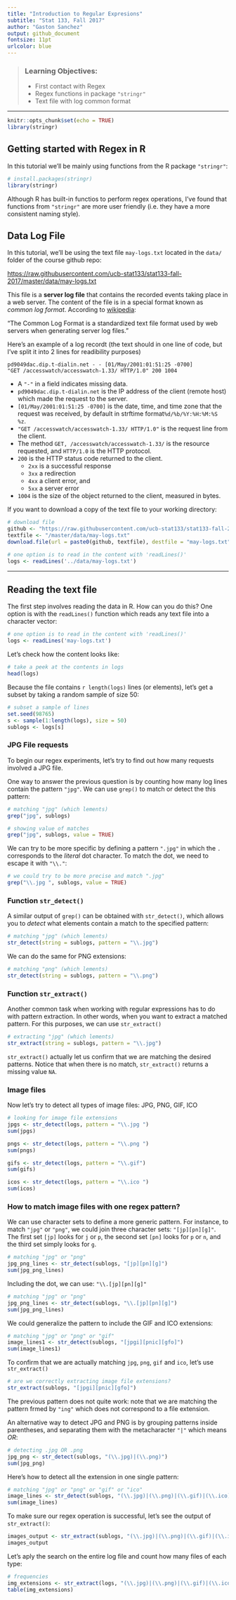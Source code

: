 ```yaml
---
title: "Introduction to Regular Expresions"
subtitle: "Stat 133, Fall 2017"
author: "Gaston Sanchez"
output: github_document
fontsize: 11pt
urlcolor: blue
---
```


> ### Learning Objectives:
>
> - First contact with Regex
> - Regex functions in package `"stringr"`
> - Text file with log common format

------


```r
knitr::opts_chunk$set(echo = TRUE)
library(stringr)
```

## Getting started with Regex in R

In this tutorial we'll be mainly using functions from the R package `"stringr"`:

```r
# install.packages(stringr)
library(stringr)
```

Although R has built-in functios to perform regex operations, I've found that
functions from `"stringr"` are more user friendly (i.e. they have a more 
consistent naming style).


## Data Log File

In this tutorial, we'll be using the text file `may-logs.txt` located in the 
`data/` folder of the course github repo:

[https://raw.githubusercontent.com/ucb-stat133/stat133-fall-2017/master/data/may-logs.txt](https://raw.githubusercontent.com/ucb-stat133/stat133-fall-2017/master/data/may-logs.txt)

This file is a __server log file__ that contains the recorded events taking place 
in a web server. The content of the file is in a special format known as 
_common log format_. According to [wikipedia](https://en.wikipedia.org/wiki/Common_Log_Format): 

"The Common Log Format is a standardized text file format used by web servers when generating server log files."

Here's an example of a log recordt (the text should in one line of code, but
I've split it into 2 lines for readibility purposes)

```
pd9049dac.dip.t-dialin.net - - [01/May/2001:01:51:25 -0700] 
"GET /accesswatch/accesswatch-1.33/ HTTP/1.0" 200 1004
```

- A `"-"` in a field indicates missing data.
- `pd9049dac.dip.t-dialin.net` is the IP address of the client (remote host) which made the request to the server.
- `[01/May/2001:01:51:25 -0700]` is the date, time, and time zone that the request was received, by default in strftime format` %d/%b/%Y:%H:%M:%S %z`.
- `"GET /accesswatch/accesswatch-1.33/ HTTP/1.0"` is the request line from the client. 
- The method `GET, /accesswatch/accesswatch-1.33/` is the resource requested, and `HTTP/1.0` is the HTTP protocol.
- `200` is the HTTP status code returned to the client. 
    + `2xx` is a successful response
    + `3xx` a redirection
    + `4xx` a client error, and 
    + `5xx` a server error
- `1004` is the size of the object returned to the client, measured in bytes.

If you want to download a copy of the text file to your working directory:

```r
# download file
github <- "https://raw.githubusercontent.com/ucb-stat133/stat133-fall-2017"
textfile <- "/master/data/may-logs.txt"
download.file(url = paste0(github, textfile), destfile = "may-logs.txt")
```


```r
# one option is to read in the content with 'readLines()'
logs <- readLines('../data/may-logs.txt')
```

-----


## Reading the text file

The first step involves reading the data in R. How can you do this? One option
is with the `readLines()` function which reads any text file into a character 
vector:

```r
# one option is to read in the content with 'readLines()'
logs <- readLines('may-logs.txt')
```

Let's check how the content looks like:

```r
# take a peek at the contents in logs
head(logs)
```

Because the file contains `r length(logs)` lines (or elements), let's get a
subset by taking a random sample of size 50:

```r
# subset a sample of lines
set.seed(98765)
s <- sample(1:length(logs), size = 50)
sublogs <- logs[s]
```


### JPG File requests

To begin our regex experiments, let's try to find out how many requests 
involved a JPG file.

One way to answer the previous question is by counting how many log lines 
contain the pattern `"jpg"`. We can use `grep()` to match or detect the 
this pattern:

```r
# matching "jpg" (which lements)
grep("jpg", sublogs)

# showing value of matches
grep("jpg", sublogs, value = TRUE)
```

We can try to be more specific by defining a pattern `".jpg"` in which the 
`.` corresponds to the _literal_ dot character. To match the dot, we need to 
escape it with `"\\."`:

```r
# we could try to be more precise and match ".jpg"
grep("\\.jpg ", sublogs, value = TRUE)
```


### Function `str_detect()`

A similar output of `grep()` can be obtained with `str_detect()`, which allows
you to _detect_ what elements contain a match to the specified pattern:

```r
# matching "jpg" (which lements)
str_detect(string = sublogs, pattern = "\\.jpg")
```

We can do the same for PNG extensions:

```r
# matching "png" (which lements)
str_detect(string = sublogs, pattern = "\\.png")
```


### Function `str_extract()`

Another common task when working with regular expressions has to do with pattern extraction. In other words, when you want to extract a matched pattern. For this purposes, we can use `str_extract()`

```r
# extracting "jpg" (which lements)
str_extract(string = sublogs, pattern = "\\.jpg")
```

`str_extract()` actually let us confirm that we are matching the desired patterns. Notice that when there is no match, `str_extract()` returns a missing value `NA`.


### Image files

Now let's try to detect all types of image files: JPG, PNG, GIF, ICO

```r
# looking for image file extensions
jpgs <- str_detect(logs, pattern = "\\.jpg ")
sum(jpgs)

pngs <- str_detect(logs, pattern = "\\.png ")
sum(pngs)

gifs <- str_detect(logs, pattern = "\\.gif")
sum(gifs)

icos <- str_detect(logs, pattern = "\\.ico ")
sum(icos)
```


### How to match image files with one regex pattern?

We can use character sets to define a more generic pattern. For instance, to
match `"jpg"` or `"png"`, we could join three character sets: `"[jp][pn][g]"`.
The first set `[jp]` looks for `j` or `p`, the second set `[pn]` looks for
`p` or `n`, and the third set simply looks for `g`.

```r
# matching "jpg" or "png"
jpg_png_lines <- str_detect(sublogs, "[jp][pn][g]")
sum(jpg_png_lines)
```

Including the dot, we can use: `"\\.[jp][pn][g]"`

```r
# matching "jpg" or "png"
jpg_png_lines <- str_detect(sublogs, "\\.[jp][pn][g]")
sum(jpg_png_lines)
```

We could generalize the pattern to include the GIF and ICO extensions:

```r
# matching "jpg" or "png" or "gif"
image_lines1 <- str_detect(sublogs, "[jpgi][pnic][gfo]")
sum(image_lines1)
```

To confirm that we are actually matching `jpg`, `png`, `gif` and `ico`, let's
use `str_extract()`

```r
# are we correctly extracting image file extensions?
str_extract(sublogs, "[jpgi][pnic][gfo]")
```

The previous pattern does not quite work: note that we are matching the pattern
frmed by `"ing"` which does not correspond to a file extension.

An alternative way to detect JPG and PNG is by grouping patterns inside
parentheses, and separating them with the metacharacter `"|"` which means _OR_:

```r
# detecting .jpg OR .png
jpg_png <- str_detect(sublogs, "(\\.jpg)|(\\.png)")
sum(jpg_png)
```

Here's how to detect all the extension in one single pattern:

```r
# matching "jpg" or "png" or "gif" or "ico"
image_lines <- str_detect(sublogs, "(\\.jpg)|(\\.png)|(\\.gif)|(\\.ico)")
sum(image_lines)
```

To make sure our regex operation is successful, let's see the output of 
`str_extract()`:

```r
images_output <- str_extract(sublogs, "(\\.jpg)|(\\.png)|(\\.gif)|(\\.ico)")
images_output
```

Let's aply the search on the entire log file and count how many files of each
type:

```r
# frequencies
img_extensions <- str_extract(logs, "(\\.jpg)|(\\.png)|(\\.gif)|(\\.ico)")
table(img_extensions)
```

